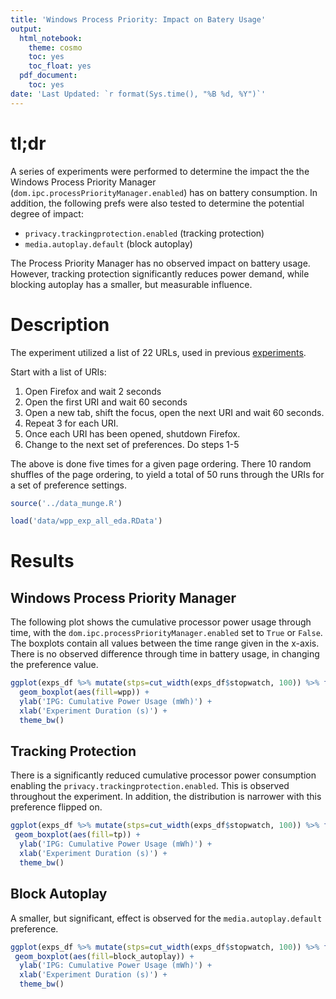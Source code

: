 ```yaml
---
title: 'Windows Process Priority: Impact on Batery Usage'
output:
  html_notebook:
    theme: cosmo
    toc: yes
    toc_float: yes
  pdf_document:
    toc: yes
date: 'Last Updated: `r format(Sys.time(), "%B %d, %Y")`'
---
```


# tl;dr 

A series of experiments were performed to determine the impact the the Windows Process Priority Manager (`dom.ipc.processPriorityManager.enabled`) has on battery consumption. In addition, the following prefs were also tested to determine the potential degree of impact:

* `privacy.trackingprotection.enabled` (tracking protection)
* `media.autoplay.default` (block autoplay)
  
The Process Priority Manager has no observed impact on battery usage. However, tracking protection significantly reduces power demand, while blocking autoplay has a smaller, but measurable influence. 

# Description
The experiment utilized a list of 22 URLs, used in previous [experiments](https://metrics.mozilla.com/protected/cdowhygelund/blockautoplay_analysis.html). 

Start with a list of URIs:


1. Open Firefox and wait 2 seconds
2. Open the first URI and wait 60 seconds
3. Open a new tab, shift the focus, open the next URI and wait 60 seconds.
4. Repeat 3 for each URI.
5. Once each URI has been opened, shutdown Firefox. 
6. Change to the next set of preferences. Do steps 1-5

The above is done five times for a given page ordering. There 10 random shuffles of the page ordering, to yield a total of 50 runs through the URIs for a set of preference settings. 

```r
source('../data_munge.R')
```

```r
load('data/wpp_exp_all_eda.RData')
```

# Results

## Windows Process Priority Manager
The following plot shows the cumulative processor power usage through time, with the `dom.ipc.processPriorityManager.enabled` set to `True` or `False`. The boxplots contain all values between the time range given in the x-axis. There is no observed difference through time in battery usage, in changing the preference value. 

```r
ggplot(exps_df %>% mutate(stps=cut_width(exps_df$stopwatch, 100)) %>% filter(stopwatch < 25000), aes(stps, Cumulative.Processor.Energy_0.mWh.)) + 
  geom_boxplot(aes(fill=wpp)) + 
  ylab('IPG: Cumulative Power Usage (mWh)') + 
  xlab('Experiment Duration (s)') + 
  theme_bw()
```

## Tracking Protection
There is a significantly reduced cumulative processor power consumption enabling the `privacy.trackingprotection.enabled`. This is observed throughout the experiment. In addition, the distribution is narrower with this preference flipped on.

```r
ggplot(exps_df %>% mutate(stps=cut_width(exps_df$stopwatch, 100)) %>% filter(stopwatch < 25000), aes(stps, Cumulative.Processor.Energy_0.mWh.)) + 
 geom_boxplot(aes(fill=tp)) + 
  ylab('IPG: Cumulative Power Usage (mWh)') + 
  xlab('Experiment Duration (s)') + 
  theme_bw()
```

## Block Autoplay
A smaller, but significant, effect is observed for the `media.autoplay.default` preference. 

```r
ggplot(exps_df %>% mutate(stps=cut_width(exps_df$stopwatch, 100)) %>% filter(stopwatch < 25000), aes(stps, Cumulative.Processor.Energy_0.mWh.)) + 
 geom_boxplot(aes(fill=block_autoplay)) + 
  ylab('IPG: Cumulative Power Usage (mWh)') + 
  xlab('Experiment Duration (s)') + 
  theme_bw()
```